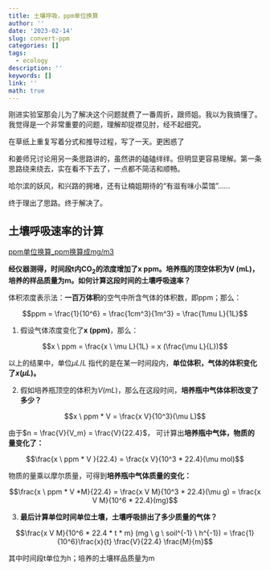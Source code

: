 ```yaml
---
title: 土壤呼吸，ppm单位换算
author: ''
date: '2023-02-14'
slug: convert-ppm
categories: []
tags:
  - ecology
description: ''
keywords: []
link: ''
math: true
---
```




刚进实验室那会儿为了解决这个问题就费了一番周折，跟师姐。我以为我搞懂了。我觉得是一个非常重要的问题，理解却捉襟见肘，经不起细究。

在草纸上重复写着分式和推导过程，写了一天。更困惑了


和姜师兄讨论用另一条思路讲的，虽然讲的磕磕绊绊。但明显更容易理解。第一条思路绕来绕去，实在看不下去了，一点都不简洁和顺畅。




哈尔滨的妖风，和兴路的拥堵，还有让楠姐期待的“有滋有味小菜馆”……


终于理出了思路。终于解决了。


## 土壤呼吸速率的计算



[ppm单位换算_ppm换算成mg/m3](http://www.szwandi.cn/news/2638)


**经仪器测得，时间段t内CO~2~的浓度增加了x ppm。培养瓶的顶空体积为V (mL)，培养的样品质量为m。如何计算这段时间的土壤呼吸速率？**


体积浓度表示法：**一百万体积**的空气中所含气体的体积数，即ppm；那么：

$$ppm = \frac{1}{10^6}  = \frac{1cm^3}{1m^3} = \frac{1\mu L}{1L}$$

1. 假设气体浓度变化了**x (ppm)**，那么：

$$x \ ppm  =  \frac{x \ \mu L}{1L} = x (\frac{\mu L}{L})$$


以上的结果中，单位$\mu L/L$ 指代的是在某一时间段内，**单位体积，气体的体积变化了$x (\mu L)$。**



2. 假如培养瓶顶空的体积为$V (mL)$，那么在这段时间，**培养瓶中气体体积改变了多少？**

$$x \ ppm * V  = \frac{x V}{10^3}(\mu L)$$

由于$n = \frac{V}{V_m} = \frac{V}{22.4}$， 可计算出**培养瓶中气体，物质的量变化了：**

$$\frac{x \ ppm * V }{22.4} = \frac{x V}{10^3 * 22.4}(\mu mol)$$

物质的量乘以摩尔质量，可得到**培养瓶中气体质量的变化：**

$$\frac{x \ ppm * V *M}{22.4} = \frac{x V M}{10^3 * 22.4}(\mu g) = \frac{x V M}{10^6 * 22.4}(mg)$$


3. **最后计算单位时间单位土壤，土壤呼吸排出了多少质量的气体？**

$$\frac{x V M}{10^6 * 22.4 * t * m} (mg  \ g \ soil^{-1} \  h^{-1}) = \frac{1}{10^6}\frac{x}{t} \frac{V}{22.4} \frac{M}{m}$$

其中时间段t单位为h；培养的土壤样品质量为m

